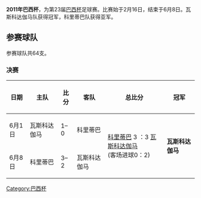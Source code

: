 '''2011年巴西杯'''，为第23届[[巴西杯|巴西杯]]足球赛。比赛始于2月16日，结束于6月8日。瓦斯科达伽马队获得冠军，科里蒂巴队获得亚军。

== 参赛球队 ==
参赛球队共64支。

=== 决赛 ===
{| class= "wikitable" style="width:70%; text-align:center;"
!日期
!主队
!比分
!客队
!总比分
!冠军
|-
| 6月1日 ||  瓦斯科达伽马  || 1–0 ||    科里蒂巴
|rowspan=2| [[科里蒂巴足球俱乐部|科里蒂巴]] 3 ：3 [[瓦斯科达伽马足球俱乐部|瓦斯科达伽马]] <br />(客场进球0：2)||rowspan=2|'''瓦斯科达伽马'''
|-
| 6月8日 ||    科里蒂巴 || 3–2 ||  瓦斯科达伽马 
|}


[[Category:巴西杯|Category:巴西杯]]